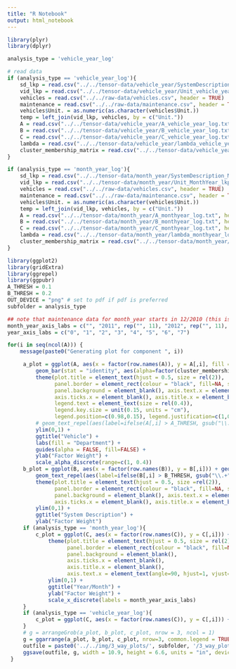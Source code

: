 ```yaml
---
title: "R Notebook"
output: html_notebook
---
```



```r
library(plyr)
library(dplyr)

analysis_type = 'vehicle_year_log'

# read data
if (analysis_type == 'vehicle_year_log'){
    sd_lkp = read.csv("../../tensor-data/vehicle_year/SystemDescription_vehicle_year_lkp.csv", header = TRUE)
    vid_lkp = read.csv("../../tensor-data/vehicle_year/Unit_vehicle_year_lkp.csv", header = TRUE)
    vehicles = read.csv("../../raw-data/vehicles.csv", header = TRUE)
    maintenance = read.csv("../../raw-data/maintenance.csv", header = TRUE)
    vehicles$Unit. = as.numeric(as.character(vehicles$Unit.))
    temp = left_join(vid_lkp, vehicles, by = c("Unit."))
    A = read.csv("../../tensor-data/vehicle_year/A_vehicle_year_log.txt", header = FALSE, row.names = as.character(vid_lkp$Unit.))
    B = read.csv("../../tensor-data/vehicle_year/B_vehicle_year_log.txt", header = FALSE, row.names = make.names(sd_lkp$variable))
    C = read.csv("../../tensor-data/vehicle_year/C_vehicle_year_log.txt", header = FALSE)
    lambda = read.csv("../../tensor-data/vehicle_year/lambda_vehicle_year_log.txt", header = FALSE)
    cluster_membership_matrix = read.csv("../../tensor-data/vehicle_year/vehicle_ingroup.txt", sep = " ", header = F)
}

if (analysis_type == 'month_year_log'){
    sd_lkp = read.csv("../../tensor-data/month_year/SystemDescription_MonthYear_lkp.csv", header = TRUE)
    vid_lkp = read.csv("../../tensor-data/month_year/Unit_MonthYear_lkp.csv", header = TRUE)
    vehicles = read.csv("../../raw-data/vehicles.csv", header = TRUE)
    maintenance = read.csv("../../raw-data/maintenance.csv", header = TRUE)
    vehicles$Unit. = as.numeric(as.character(vehicles$Unit.))
    temp = left_join(vid_lkp, vehicles, by = c("Unit."))
    A = read.csv("../../tensor-data/month_year/A_monthyear_log.txt", header = FALSE, row.names = as.character(vid_lkp$Unit.))
    B = read.csv("../../tensor-data/month_year/B_monthyear_log.txt", header = FALSE, row.names = make.names(sd_lkp$variable))
    C = read.csv("../../tensor-data/month_year/C_monthyear_log.txt", header = FALSE)
    lambda = read.csv("../../tensor-data/month_year/lambda_monthyear_log.txt", header = FALSE)
    cluster_membership_matrix = read.csv("../../tensor-data/month_year/vehicle_ingroup.txt", sep = " ", header = F)
}

```



```r
library(ggplot2)
library(gridExtra)
library(ggrepel)
library(ggpubr)
A_THRESH = 0.1
B_THRESH = 0.2
OUT_DEVICE = "png" # set to pdf if pdf is preferred
subfolder = analysis_type

## note that maintenance data for month_year starts in 12/2010 (this is first WO open date for these vehicles)
month_year_axis_labs = c("", "2011", rep("", 11), "2012", rep("", 11), "2013", rep("", 11), "2014", rep("", 11), "2015", rep("", 11), "2016", rep("", 11), "2017", rep("", 10))
year_axis_labs = c("0", "1", "2", "3", "4", "5", "6", "7")

for(i in seq(ncol(A))) {
    message(paste0("Generating plot for component ", i))

     a_plot = ggplot(A, aes(x = factor(row.names(A)), y = A[,i], fill = temp$Dept.Desc)) + 
         geom_bar(stat = "identity", aes(alpha=factor(cluster_membership_matrix[,i] == 0))) + 
         theme(plot.title = element_text(hjust = 0.5, size = rel(2)), 
               panel.border = element_rect(colour = "black", fill=NA, size=1), 
               panel.background = element_blank(), axis.text.x = element_blank(), 
               axis.ticks.x = element_blank(), axis.title.x = element_blank(), 
               legend.text = element_text(size = rel(0.4)), 
               legend.key.size = unit(0.15, units = "cm"), 
               legend.position=c(0.98,0.15), legend.justification=c(1,0)) + 
         # geom_text_repel(aes(label=ifelse(A[,i] > A_THRESH, gsub("\\.+", ' ', temp$Dept.Desc), '')), nudge_y = 0.05) +
         ylim(0,1) + 
         ggtitle("Vehicle") + 
         labs(fill = "Department") + 
         guides(alpha = FALSE, fill=FALSE) +
         ylab("Factor Weight") +
         scale_alpha_discrete(range=c(1, 0.4))
     b_plot = ggplot(B, aes(x = factor(row.names(B)), y = B[,i])) + geom_bar(stat = "identity") + 
         geom_text_repel(aes(label=ifelse(B[,i] > B_THRESH, gsub("\\.+", ' ', row.names(B)), '')), nudge_y = 0.05, size = 7) + 
         theme(plot.title = element_text(hjust = 0.5, size =rel(2)), 
               panel.border = element_rect(colour = "black", fill=NA, size=1), 
               panel.background = element_blank(), axis.text.x = element_blank(), 
               axis.ticks.x = element_blank(), axis.title.x = element_blank()) + 
         ylim(0,1) + 
         ggtitle("System Description") + 
         ylab("Factor Weight")
     if (analysis_type == 'month_year_log'){
         c_plot = ggplot(C, aes(x = factor(row.names(C)), y = C[,i])) + geom_bar(stat = "identity") + 
             theme(plot.title = element_text(hjust = 0.5, size = rel(2)),
                   panel.border = element_rect(colour = "black", fill=NA, size=1),
                   panel.background = element_blank(), 
                   axis.ticks.x = element_blank(), 
                   axis.title.x = element_blank(), 
                   axis.text.x = element_text(angle=90, hjust=1, vjust=1)) + 
             ylim(0,1) + 
             ggtitle("Year/Month") + 
             ylab("Factor Weight") + 
             scale_x_discrete(labels = month_year_axis_labs)
     }
     if (analysis_type == 'vehicle_year_log'){
         c_plot = ggplot(C, aes(x = factor(row.names(C)), y = C[,i])) + geom_bar(stat = "identity") + theme(plot.title = element_text(hjust = 0.5, size = rel(2)),panel.border = element_rect(colour = "black", fill=NA, size=1),panel.background = element_blank(), axis.ticks.x = element_blank(), axis.title.x = element_blank(), axis.text.x = element_text(angle=90, hjust=1, vjust=1)) + ylim(0,1) + ggtitle("Vehicle Lifetime Year") + ylab("Factor Weight") + scale_x_discrete(labels = year_axis_labs)
     }
     # g = arrangeGrob(a_plot, b_plot, c_plot, nrow = 3, ncol = 1) 
     g = ggarrange(a_plot, b_plot, c_plot, nrow=3, common.legend = TRUE, legend = "bottom")
     outfile = paste0('../../img/3_way_plots/', subfolder, '/3_way_plot_factor_', i, '.', OUT_DEVICE)
     ggsave(outfile, g, width = 10.9, height = 6.6, units = "in", device = OUT_DEVICE)
 }
```

